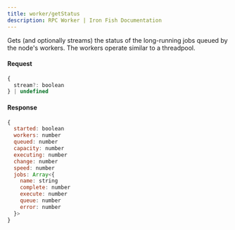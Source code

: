 ```yaml
---
title: worker/getStatus
description: RPC Worker | Iron Fish Documentation
---
```


Gets (and optionally streams) the status of the long-running jobs queued by the node's workers.
The workers operate similar to a threadpool.

#### Request

```js
{
  stream?: boolean
} | undefined
```

#### Response

```js
{
  started: boolean
  workers: number
  queued: number
  capacity: number
  executing: number
  change: number
  speed: number
  jobs: Array<{
    name: string
    complete: number
    execute: number
    queue: number
    error: number
  }>
}
```
